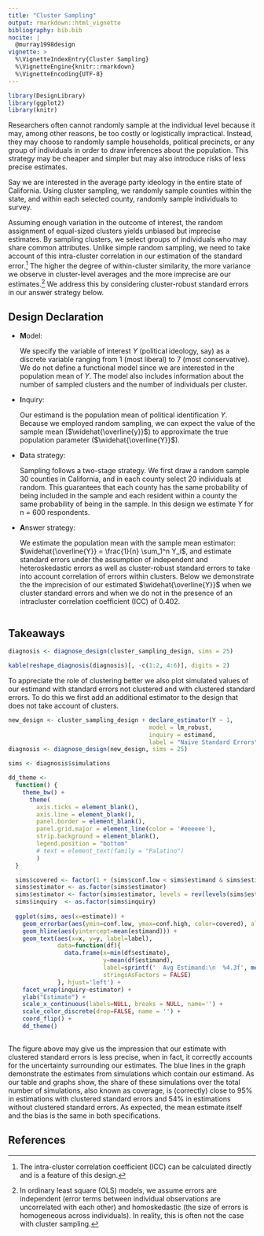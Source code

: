 ```yaml
---
title: "Cluster Sampling"
output: rmarkdown::html_vignette
bibliography: bib.bib
nocite: | 
  @murray1998design  
vignette: >
  %\VignetteIndexEntry{Cluster Sampling}
  %\VignetteEngine{knitr::rmarkdown}
  %\VignetteEncoding{UTF-8}
---
```



```r
library(DesignLibrary)
library(ggplot2)
library(knitr)
```

Researchers often cannot randomly sample at the individual level because it may, among other reasons, be too costly or logistically impractical. Instead, they may choose to randomly sample households, political precincts, or any group of individuals in order to draw inferences about the population. This strategy may be cheaper and simpler but may also introduce risks of less precise estimates.

<!-- Include reference to simple random sampling vignette below -->
<!-- In *Simple Random Sampling*, we discused the example of estimating the average political ideology in Portola, California. Consider instead  -->

Say we are interested in the average party ideology in the entire state of California. Using cluster sampling, we randomly sample counties within the state, and within each selected county, randomly sample individuals to survey.

Assuming enough variation in the outcome of interest, the random assignment of equal-sized clusters yields unbiased but imprecise estimates. By sampling clusters, we select groups of individuals who may share common attributes. Unlike simple random sampling, we need to take  account of this intra-cluster correlation in our estimation of the standard error.^[The intra-cluster correlation coefficient (ICC) can be calculated directly and is a feature of this design.] The higher the degree of within-cluster similarity, the more variance we observe in cluster-level averages and the more imprecise are our estimates.^[In ordinary least square (OLS) models, we assume errors are independent (error terms between individual observations are uncorrelated with each other) and homoskedastic (the size of errors is homogeneous across individuals). In reality, this is often not the case with cluster sampling.] We address this by considering cluster-robust standard errors in our answer strategy below.

## Design Declaration

- **M**odel: 

    We specify the variable of interest $Y$ (political ideology, say) as a discrete variable ranging from 1 (most liberal) to 7 (most conservative). We do not define a functional model since we are interested in the population mean of $Y$. The model also includes information about the number of sampled clusters and the number of individuals per cluster.

- **I**nquiry: 

    Our estimand is the population mean of political identification $Y$. Because we employed random sampling, we can expect the value of the sample mean ($\widehat{\overline{y}}$) to approximate the true population parameter ($\widehat{\overline{Y}}$).

- **D**ata strategy: 

    Sampling follows a two-stage strategy. We first draw a random sample 30 counties in California, and in each county select 20 individuals at random. This guarantees that each county has the same probability of being included in the sample and each resident within a county the same probability of being in the sample. In this design we estimate $Y$ for n = 600 respondents.

- **A**nswer strategy: 

    We estimate the population mean with the sample mean estimator: $\widehat{\overline{Y}} = \frac{1}{n} \sum_1^n Y_i$, and estimate standard errors under the assumption of independent and heteroskedastic errors as well as cluster-robust standard errors to take into account correlation of errors within clusters. Below we demonstrate the the imprecision of our estimated $\widehat{\overline{Y}}$ when we cluster standard errors and when we do not in the presence of an intracluster correlation coefficient (ICC) of 0.402.


```r
```

## Takeaways

```r
diagnosis <- diagnose_design(cluster_sampling_design, sims = 25)
```

```r
kable(reshape_diagnosis(diagnosis)[, -c(1:2, 4:6)], digits = 2)
```

To appreciate the role of clustering better we also plot simulated values of our estimand with standard errors not clustered and with clustered standard errors. To do this we first add an additional estimator to the design that does not take account of clusters. 

```r
new_design <- cluster_sampling_design + declare_estimator(Y ~ 1,
                                        model = lm_robust,
                                        inquiry = estimand,
                                        label = "Naive Standard Errors")
diagnosis <- diagnose_design(new_design, sims = 25)
```

```r


sims <- diagnosis$simulations

dd_theme <-
  function() {
    theme_bw() +
      theme(
        axis.ticks = element_blank(),
        axis.line = element_blank(),
        panel.border = element_blank(),
        panel.grid.major = element_line(color = '#eeeeee'),
        strip.background = element_blank(),
        legend.position = "bottom"
        # text = element_text(family = "Palatino")
        )
  }

  sims$covered <- factor(1 + (sims$conf.low < sims$estimand & sims$estimand < sims$conf.high), 1:2, labels = c("Estimand not covered by confidence interval", "Estimand covered by confidence interval"))
  sims$estimator <- as.factor(sims$estimator)
  sims$estimator <- factor(sims$estimator, levels = rev(levels(sims$estimator)))
  sims$inquiry  <- as.factor(sims$inquiry)
  
  ggplot(sims, aes(x=estimate)) +
    geom_errorbar(aes(ymin=conf.low, ymax=conf.high, color=covered), alpha=.4) +
    geom_hline(aes(yintercept=mean(estimand))) +
    geom_text(aes(x=x, y=y, label=label),
              data=function(df){
                data.frame(x=min(df$estimate),
                           y=mean(df$estimand),
                           label=sprintf('  Avg Estimand:\n  %4.3f', mean(df$estimand)),
                           stringsAsFactors = FALSE)
              }, hjust='left') +
    facet_wrap(inquiry~estimator) +
    ylab("Estimate") +
    scale_x_continuous(labels=NULL, breaks = NULL, name='') +
    scale_color_discrete(drop=FALSE, name = '') +
    coord_flip() +
    dd_theme()
  
```

The figure above may give us the impression that our estimate with clustered standard errors is less precise, when in fact, it correctly accounts for the uncertainty surrounding our estimates. The blue lines in the graph demonstrate the estimates from simulations which contain our estimand. As our table and graphs show, the share of these simulations over the total number of simulations, also known as coverage, is (correctly) close to 95% in estimations with clustered standard errors and 54% in estimations without clustered standard errors. As expected, the mean estimate itself and the bias is the same in both specifications.

## References